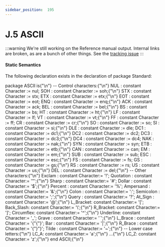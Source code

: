 ---
sidebar_position:  195
---

# J.5  ASCII

:::warning
We're still working on the Reference manual output.  Internal links are broken,
as are a bunch of other things.
See the [tracking issue](https://github.com/ada-lang-io/ada-lang-io/issues/20)
:::



#### Static Semantics

<p>The following declaration exists in the declaration of package Standard: </p>
<CodeBlock>
package ASCII is{"\n"}
</CodeBlock>

<CodeBlock>
  --  Control characters:{"\n"}
</CodeBlock>

<CodeBlock>
  NUL   : constant Character := nul; 	SOH   : constant Character := soh;{"\n"}  STX   : constant Character := stx; 	ETX   : constant Character := etx;{"\n"}  EOT   : constant Character := eot; 	ENQ   : constant Character := enq;{"\n"}  ACK   : constant Character := ack; 	BEL   : constant Character := bel;{"\n"}  BS    : constant Character := bs; 	HT    : constant Character := ht;{"\n"}  LF    : constant Character := lf; 	VT    : constant Character := vt;{"\n"}  FF    : constant Character := ff; 	CR    : constant Character := cr;{"\n"}  SO    : constant Character := so; 	SI    : constant Character := si;{"\n"}  DLE   : constant Character := dle; 	DC1   : constant Character := dc1;{"\n"}  DC2   : constant Character := dc2; 	DC3   : constant Character := dc3;{"\n"}  DC4   : constant Character := dc4; 	NAK   : constant Character := nak;{"\n"}  SYN   : constant Character := syn; 	ETB   : constant Character := etb;{"\n"}  CAN   : constant Character := can; 	EM    : constant Character := em;{"\n"}  SUB   : constant Character := sub; 	ESC   : constant Character := esc;{"\n"}  FS    : constant Character := fs; 	GS    : constant Character := gs;{"\n"}  RS    : constant Character := rs; 	US    : constant Character := us;{"\n"}  DEL   : constant Character := del;{"\n"}
</CodeBlock>

<CodeBlock>
  -- Other characters:{"\n"}
</CodeBlock>

<CodeBlock>
  Exclam   : constant Character:= '!';	Quotation : constant Character:= '"';{"\n"}  Sharp    : constant Character:= '#';	Dollar    : constant Character:= '$';{"\n"}  Percent  : constant Character:= '%';	Ampersand : constant Character:= '&';{"\n"}  Colon    : constant Character:= ':';	Semicolon : constant Character:= ';';{"\n"}  Query    : constant Character:= '?';	At_Sign   : constant Character:= '@';{"\n"}  L_Bracket: constant Character:= '[';	Back_Slash: constant Character:= '\';{"\n"}  R_Bracket: constant Character:= ']';	Circumflex: constant Character:= '^';{"\n"}  Underline: constant Character:= '_';	Grave     : constant Character:= '`';{"\n"}  L_Brace  : constant Character:= '{"{"}';	Bar       : constant Character:= '|';{"\n"}  R_Brace  : constant Character:= '{"}"}';	Tilde     : constant Character:= '~';{"\n"}
</CodeBlock>

<CodeBlock>
  -- Lower case letters:{"\n"}
</CodeBlock>

<CodeBlock>
  LC_A: constant Character:= 'a';{"\n"}  ...{"\n"}  LC_Z: constant Character:= 'z';{"\n"}
</CodeBlock>

<CodeBlock>
end ASCII;{"\n"}
</CodeBlock>

